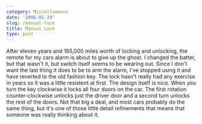 ```yaml
---
category: Miscellaneous
date: '2006-01-29'
slug: /manual-lock
title: Manual Lock
type: post
---
```



After eleven years and 165,000 miles worth of locking and
unlocking, the remote for my cars alarm is about to give up the
ghost. I changed the batter, but that wasn't it, but switch itself
seems to be wearing out. Since I don't want the last thing it does
to be to arm the alarm, I've stopped using it and have reverted to
the old fashion key. The lock hasn't really had any exercise in
years so it was a little resistent at first. The design itself is
nice. When you turn the key clockwise it locks all four doors on
the car. The first rotation counter-clockwise unlocks just the
driver door and a second turn unlocks the rest of the doors. Not
that big a deal, and most cars probably do the same thing, but it's
one of those little detail refinements that means that someone was
really thinking about it.